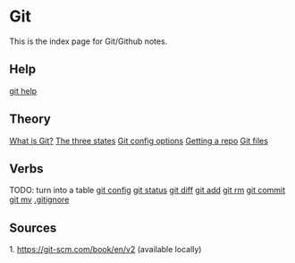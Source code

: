 = Git =
This is the index page for Git/Github notes.

== Help ==
[[git help]]

== Theory ==
[[What is Git?]]
[[The three states]]
[[Git config options]]
[[Getting a repo]]
[[Git files]]

== Verbs ==
TODO: turn into a table
[[git config]]
[[git status]]
[[git diff]]
[[git add]]
[[git rm]]
[[git commit]]
[[git mv]]
[[.gitignore]]

== Sources ==
1. https://git-scm.com/book/en/v2 (available locally)
